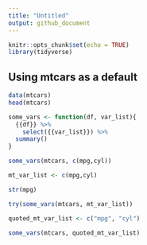 ```yaml
---
title: "Untitled"
output: github_document
---
```


```r
knitr::opts_chunk$set(echo = TRUE)
library(tidyverse)
```

## Using mtcars as a default

```r
data(mtcars)
head(mtcars)
```

```r
some_vars <- function(df, var_list){
  {{df}} %>% 
    select({{var_list}}) %>% 
  summary()
}

some_vars(mtcars, c(mpg,cyl))

mt_var_list <- c(mpg,cyl)

str(mpg)

try(some_vars(mtcars, mt_var_list))

quoted_mt_var_list <- c("mpg", "cyl")

some_vars(mtcars, quoted_mt_var_list)


```

